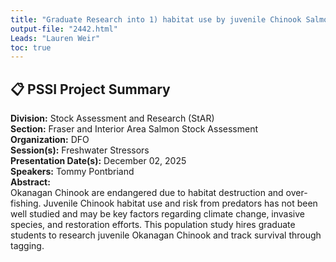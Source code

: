 ```yaml
---
title: "Graduate Research into 1) habitat use by juvenile Chinook Salmon in the Canadian Okanagan River and Lake system and 2) predation on juvenile salmon in the Canadian Okanagan River and Lake system"
output-file: "2442.html"
Leads: "Lauren Weir"
toc: true
---
```


## 📋 PSSI Project Summary

**Division:** Stock Assessment and Research (StAR)  
**Section:** Fraser and Interior Area Salmon Stock Assessment  
**Organization:** DFO  
**Session(s):** Freshwater Stressors  
**Presentation Date(s):** December 02, 2025  
**Speakers:** Tommy Pontbriand  
**Abstract:**  
Okanagan Chinook are endangered due to habitat destruction and over-fishing. Juvenile Chinook habitat use and risk from predators has not been well studied and may be key factors regarding climate change, invasive species, and restoration efforts. This population study hires graduate students to research juvenile Okanagan Chinook and track survival through tagging.   


